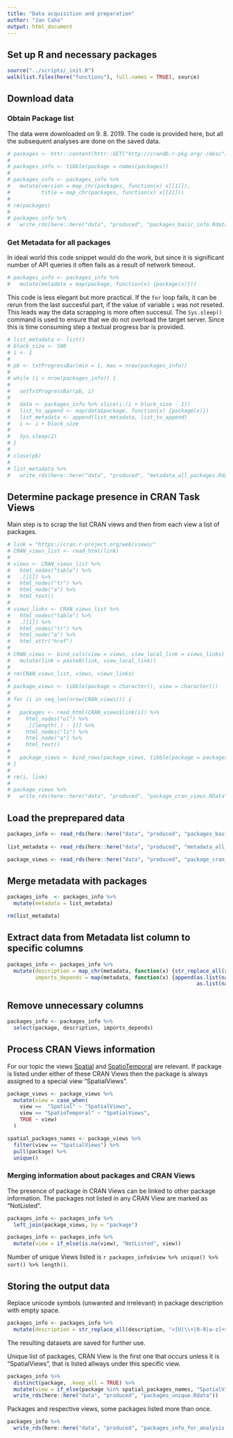 ```yaml
---
title: "Data acquisition and preparation"
author: "Jan Caha"
output: html_document
---
```


## Set up R and necessary packages

```r
source("../scripts/_init.R")
walk(list.files(here("functions"), full.names = TRUE), source)
```

## Download data


### Obtain Package list

The data were downloaded on 9. 8. 2019. The code is provided here, but all the subsequent analyses are done on the saved data.

```r
# packages <- httr::content(httr::GET("http://crandb.r-pkg.org/-/desc"))
# 
# packages_info <- tibble(package = names(packages))
# 
# packages_info <- packages_info %>%
#   mutate(version = map_chr(packages, function(x) x[[1]]),
#          title = map_chr(packages, function(x) x[[2]]))
# 
# rm(packages)
# 
# packages_info %>% 
#   write_rds(here::here("data", "produced", "packages_basic_info.Rdata"))
```

### Get Metadata for all packages 

In ideal world this code snippet would do the work, but since it is significant number of API queries it often fails as a result of network timeout.

```r
# packages_info <- packages_info %>%
#   mutate(metadata = map(package, function(x) {package(x)}))
```

This code is less elegant but more practical. If the `for` loop fails, it can be rerun from the last succesful part, if the value of variable `i` was not reseted. This leads way the data scrapping is more often succesul. The `Sys.sleep()` command is used to ensure that we do not overload the target server. Since this is time consuming step a textual progress bar is provided.

```r
# list_metadata <- list()
# block_size <- 500
# i <- 1
# 
# pb <- txtProgressBar(min = 1, max = nrow(packages_info))
# 
# while (i < nrow(packages_info)) {
# 
#   setTxtProgressBar(pb, i)
# 
#   data <- packages_info %>% slice(i:(i + block_size - 1))
#   list_to_append <- map(data$package, function(x) {package(x)})
#   list_metadata <- append(list_metadata, list_to_append)
#   i <- i + block_size
# 
#   Sys.sleep(2)
# }
# 
# close(pb)
# 
# list_metadata %>% 
#   write_rds(here::here("data", "produced", "metadata_all_packages.Rdata"))
```

## Determine package presence in CRAN Task Views

Main step is to scrap the list CRAN views and then from each view a list of packages.

```r
# link = "https://cran.r-project.org/web/views/"
# CRAN_views_list <- read_html(link)
# 
# views <- CRAN_views_list %>%
#   html_nodes("table") %>%
#   .[[1]] %>%
#   html_nodes("tr") %>%
#   html_node("a") %>%
#   html_text()
# 
# views_links <- CRAN_views_list %>%
#   html_nodes("table") %>%
#   .[[1]] %>%
#   html_nodes("tr") %>%
#   html_node("a") %>%
#   html_attr("href")
# 
# CRAN_views <- bind_cols(view = views, view_local_link = views_links) %>%
#   mutate(link = paste0(link, view_local_link))
# 
# rm(CRAN_views_list, views, views_links)
# 
# package_views <- tibble(package = character(), view = character())
# 
# for (i in seq_len(nrow(CRAN_views))) {
# 
#   packages <- read_html(CRAN_views$link[i]) %>%
#     html_nodes("ul") %>%
#     .[[length(.) - 1]] %>%
#     html_nodes("li") %>%
#     html_node("a") %>%
#     html_text()
# 
#   package_views <- bind_rows(package_views, tibble(package = packages, view = CRAN_views$view[i]))
# }
# 
# rm(i, link)
# 
# package_views %>% 
#   write_rds(here::here("data", "produced", "package_cran_views.RData"))
```

## Load the preprepared data

```r
packages_info <- read_rds(here::here("data", "produced", "packages_basic_info.Rdata"))
  
list_metadata <- read_rds(here::here("data", "produced", "metadata_all_packages.Rdata"))

package_views <- read_rds(here::here("data", "produced", "package_cran_views.RData"))
```


## Merge metadata with packages

```r
packages_info  <- packages_info %>% 
  mutate(metadata = list_metadata)

rm(list_metadata)
```

## Extract data from Metadata list column to specific columns

```r
packages_info <- packages_info %>% 
  mutate(description = map_chr(metadata, function(x) {str_replace_all(x$Description, "\n", " ")} ),
         imports_depends = map(metadata, function(x) {append(as.list(names(x$Imports)),
                                                             as.list(names(x$Depends)))}))
```

## Remove unnecessary columns 

```r
packages_info <- packages_info %>% 
  select(package, description, imports_depends)
```

## Process CRAN Views information

For our topic the views [Spatial](https://cran.r-project.org/web/views/Spatial.html) and [SpatioTemporal](https://cran.r-project.org/web/views/SpatioTemporal.html) are relevant. If package is listed under either of these CRAN Views then the package is always assigned to a special view "SpatialViews".

```r
package_views <- package_views %>% 
  mutate(view = case_when(
    view ==  "Spatial" ~ "SpatialViews",
    view == "SpatioTemporal" ~ "SpatialViews",
    TRUE ~ view)
  )
```


```r
spatial_packages_names <- package_views %>% 
  filter(view == "SpatialViews") %>% 
  pull(package) %>% 
  unique()
```

### Merging information about packages and CRAN Views

The presence of package in CRAN Views can be linked to other package information. The packages not listed in any CRAN View are marked as "NotListed".

```r
packages_info <- packages_info %>% 
  left_join(package_views, by = "package")

packages_info <- packages_info %>% 
  mutate(view = if_else(is.na(view), "NotListed", view))
```

Number of unique Views listed is `r packages_info$view %>% unique() %>% sort() %>% length()`.

## Storing the output data

Replace unicode symbols (unwanted and irrelevant) in package description with empty space.

```r
packages_info <- packages_info %>% 
  mutate(description = str_replace_all(description, "<[U|\\+|0-9|a-z]+>", " "))
```

The resulting datasets are saved for further use.

Unique list of packages, CRAN View is the first one that occurs unless it is "SpatialViews", that is listed allways under this specific view.

```r
packages_info %>% 
  distinct(package, .keep_all = TRUE) %>% 
  mutate(view = if_else(package %in% spatial_packages_names, "SpatialViews", view)) %>% 
  write_rds(here::here("data", "produced", "packages_unique.Rdata"))
```

Packages and respective views, some packages listed more than once.

```r
packages_info %>% 
  write_rds(here::here("data", "produced", "packages_info_for_analysis.Rdata"))
```
